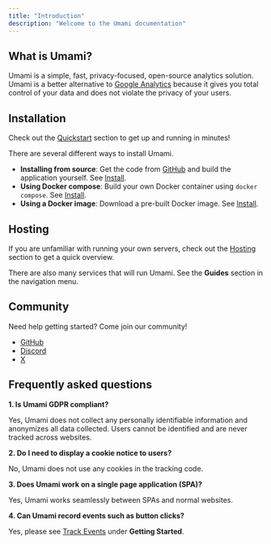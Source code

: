 ```yaml
---
title: "Introduction"
description: "Welcome to the Umami documentation"
---
```


## What is Umami?

Umami is a simple, fast, privacy-focused, open-source analytics solution. Umami is a better alternative to [Google Analytics](https://marketingplatform.google.com/about/analytics/)
because it gives you total control of your data and does not violate the privacy of your users.

## Installation

Check out the [Quickstart](/docs/quickstart) section to get up and running in minutes!

There are several different ways to install Umami.

- **Installing from source**: Get the code from [GitHub](https://github.com/umami-software/umami) and build the application yourself. See [Install](/docs/install).
- **Using Docker compose**: Build your own Docker container using `docker compose`. See [Install](/docs/install).
- **Using a Docker image**: Download a pre-built Docker image. See [Install](/docs/install).

## Hosting

If you are unfamiliar with running your own servers, check out the [Hosting](/docs/guides/hosting) section to get a quick overview.

There are also many services that will run Umami. See the **Guides** section in the navigation menu.

## Community

Need help getting started? Come join our community!

- [GitHub](https://github.com/umami-software/umami)
- [Discord](https://discord.gg/4dz4zcXYrQ)
- [X](https://twitter.com/umami_software)

## Frequently asked questions

**1. Is Umami GDPR compliant?**

Yes, Umami does not collect any personally identifiable information and anonymizes all data collected. Users cannot be identified
and are never tracked across websites.

**2. Do I need to display a cookie notice to users?**

No, Umami does not use any cookies in the tracking code.

**3. Does Umami work on a single page application (SPA)?**

Yes, Umami works seamlessly between SPAs and normal websites.

**4. Can Umami record events such as button clicks?**

Yes, please see [Track Events](/docs/track-events) under **Getting Started**.

